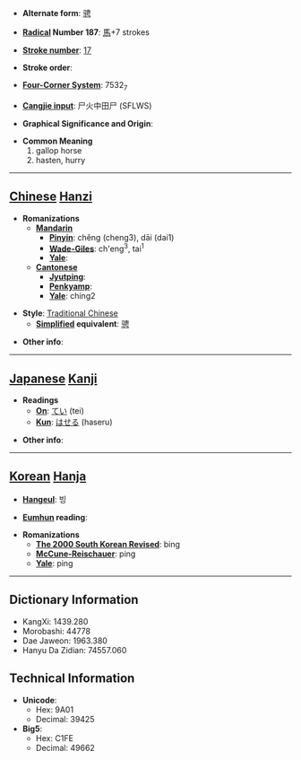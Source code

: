 * '''Alternate form''': [[骋]]

* '''[[Wiktionary:Chinese radical index| Radical]] Number 187''': [[Wiktionary:Chinese radical index 馬|馬]]+7 strokes

* '''[[Wiktionary:Chinese total strokes index|Stroke number]]''': [[Wiktionary:Chinese total strokes index 17|17]]

* '''Stroke order''': 

* '''[[Wiktionary:Chinese four corner index|Four-Corner System]]''': 7532<sub>7</sub>

* '''[[Wiktionary:Chinese Cangjie index|Cangjie input]]''': 尸火中田尸 (SFLWS)

* '''Graphical Significance and Origin''': 

* '''Common Meaning'''
*#gallop horse
*# hasten, hurry


----

== [[Chinese]] [[Hanzi]] ==

* '''Romanizations'''
** '''[[Mandarin]]'''
*** '''[[Pinyin]]''': chěng (cheng3), dāi (dai1)
*** '''[[Wade-Giles]]''': ch'eng<sup>3</sup>, tai<sup>1</sup>
*** '''[[Yale]]''': 
** '''[[Cantonese]]'''
*** '''[[Jyutping]]''':
*** '''[[Penkyamp]]''': 
*** '''[[Yale]]''': ching2

* '''Style''': [[Traditional Chinese]] 
** '''[[Simplified Chinese|Simplified]] equivalent''': [[骋]]

* '''Other info''': 

----

== [[Japanese]] [[Kanji]] ==

* '''Readings'''
** '''[[On]]''': [[てい]] (tei)
** '''[[Kun]]''': [[はせる]] (haseru)

* '''Other info''':  

----

== [[Korean]] [[Hanja]] ==

* '''[[Hangeul]]''': 빙

* '''[[Eumhun]] reading''': 

* '''Romanizations'''
** '''[[The 2000 South Korean Revised Romanization|The 2000 South Korean Revised]]''': bing
** '''[[McCune-Reischauer]]''': ping
** '''[[Yale]]''': ping

----

== Dictionary Information ==

* KangXi: 1439.280
* Morobashi: 44778
* Dae Jaweon: 1963.380
* Hanyu Da Zidian: 74557.060

== Technical Information ==

* '''Unicode''':
** Hex: 9A01
** Decimal: 39425
* '''Big5''':
** Hex: C1FE
** Decimal: 49662